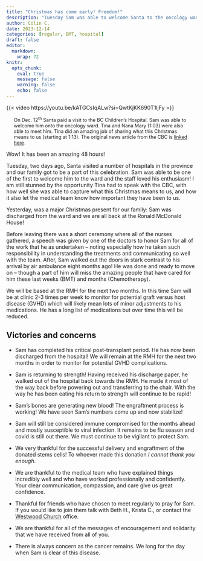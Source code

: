 ```yaml
---
title: "Christmas has come early! Freedom!"
description: "Tuesday Sam was able to welcome Santa to the oncology ward.  Yesterday Sam was discharged!"
author: Colin C.
date: 2023-12-14
categories: [regular, BMT, hospital]
draft: false
editor: 
  markdown: 
    wrap: 72
knitr: 
  opts_chunk: 
    eval: true
    message: false
    warning: false
    echo: false
---
```



{{< video https://youtu.be/kATGCsIqALw?si=QwtKjKK690T1ljFy >}}

::: {style="font-size:90%; margin-left: 15pt; margin-right: 15pt"}
On Dec. 12^th^ Santa paid a visit to the BC Children's Hospital.  Sam was able to welcome him onto the oncology ward.  Tina and Nana Mary (1:03) were also able to meet him.  Tina did an amazing job of sharing what this Christmas means to us (starting at 1:13).  The original news article from the CBC is [linked here](www.cbc.ca/i/phoenix/player/syndicate/?mediaId=2291723843615).

:::


Wow! It has been an amazing 48 hours!  

Tuesday, two days ago, Santa visited a number of hospitals in the province and our family got to be a part of this celebration.  Sam was able to be one of the first to welcome him to the ward and the staff loved his enthusiasm! I am still stunned by the opportunity Tina had to speak with the CBC, with how well she was able to capture what this Christmas means to us, and how it also let the medical team know how important they have been to us.  

Yesterday, was a major Christmas present for our family: Sam was discharged from the ward and we are all back at the Ronald McDonald House!  

Before leaving there was a short ceremony where all of the nurses gathered, a speech was given by one of the doctors to honor Sam for all of the work that he as undertaken -- noting especially how he taken such responsibility in understanding the treatments and communicating so well with the team.  After, Sam walked out the doors in stark contrast to his arrival by air ambulance eight months ago!  He was done and ready to move on -- though a part of him will miss the amazing people that have cared for him these last weeks (BMT) and months (Chemotherapy).  

We will be based at the RMH for the next two months.  In this time Sam will be at clinic 2-3 times per week to monitor for potential graft versus host disease (GVHD) which will likely mean lots of minor adjustments to his medications.  He has a long list of medications but over time this will be reduced.  


## Victories and concerns

-   Sam has completed his critical post-transplant period.  He has now been discharged from the hospital! We will remain at the RMH for the next two months in order to monitor for potential GVHD complications. 

-   Sam is returning to strength!  Having received his discharge paper, he walked out of the hospital back towards the RMH.  He made it most of the way back before powering out and transferring to the chair. With the way he has been eating his return to strength will continue to be rapid!

-   Sam's bones are generating new blood! The engraftment process is working!  We have seen Sam's numbers come up and now stabilize! 

-   Sam will still be considered immune compromised for the months ahead and mostly susceptible to viral infection.  It remains to be flu season and covid is still out there. We must continue to be vigilant to protect Sam. 

-   We very thankful for the successful delivery and engraftment of the donated stems
    cells! To whoever made this donation *I cannot thank you enough*.

-   We are thankful to the medical team who have explained things
    incredibly well and who have worked professionally and confidently.
    Your clear communication, compassion, and care give us great
    confidence.

-   Thankful for friends who have chosen to meet regularly to pray for
    Sam. If you would like to join them talk with Beth H., Krista C., or
    contact the [Westwood Church](https://westwoodchurch.bc.ca) office.
  
-   We are thankful for all of the messages of encouragement and
    solidarity that we have received from all of you.

-   There is always concern as the cancer remains. We long for the day
    when Sam is clear of this disease.